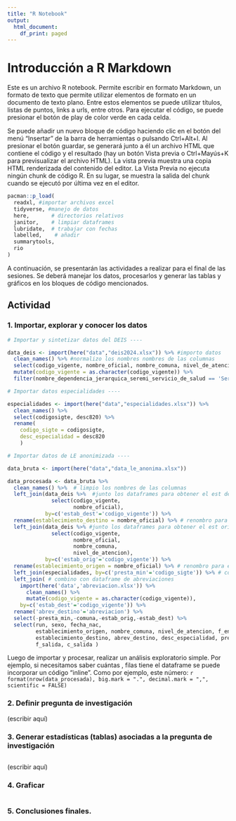 ```yaml
---
title: "R Notebook"
output:
  html_document:
    df_print: paged
---
```


# Introducción a R Markdown

Este es un archivo R notebook. Permite escribir en formato Markdown, un formato de texto que permite utilizar elementos de formato en un documento de texto plano. Entre estos elementos se puede utilizar títulos, listas de puntos, links a urls, entre otros. Para ejecutar el código, se puede presionar el botón de play de color verde en cada celda.

Se puede añadir un nuevo bloque de código haciendo clic en el botón del menú "Insertar" de la barra de herramientas o pulsando Ctrl+Alt+I. Al presionar el botón guardar, se generará junto a él un archivo HTML que contiene el código y el resultado (hay un botón Vista previa o Ctrl+Mayús+K para previsualizar el archivo HTML). La vista previa muestra una copia HTML renderizada del contenido del editor. La Vista Previa no ejecuta ningún chunk de código R. En su lugar, se muestra la salida del chunk cuando se ejecutó por última vez en el editor.

```r

pacman::p_load(
  readxl, #importar archivos excel
  tidyverse, #manejo de datos
  here,       # directorios relativos
  janitor,    # limpiar dataframes
  lubridate,  # trabajar con fechas
  labelled,    # añadir 
  summarytools,
  rio
)
```

A continuación, se presentarán las actividades a realizar para el final de las sesiones. Se deberá manejar los datos, procesarlos y generar las tablas y gráficos en los bloques de código mencionados.

## Actividad

### 1. Importar, explorar y conocer los datos

```r
# Importar y sintetizar datos del DEIS ----

data_deis <- import(here("data","deis2024.xlsx")) %>% #importo datos
  clean_names() %>% #normalizo los nombres nombres de las columnas
  select(codigo_vigente, nombre_oficial, nombre_comuna, nivel_de_atencion, nombre_dependencia_jerarquica_seremi_servicio_de_salud)  %>% 
  mutate(codigo_vigente = as.character(codigo_vigente)) %>%
  filter(nombre_dependencia_jerarquica_seremi_servicio_de_salud == 'Servicio de Salud Metropolitano Sur')

# Importar datos especialidades ----

especialidades <- import(here("data","especialidades.xlsx")) %>%
  clean_names() %>%
  select(codigosigte, desc820) %>%
  rename(
    codigo_sigte = codigosigte,
    desc_especialidad = desc820
    )

# Importar datos de LE anonimizada ----

data_bruta <- import(here("data","data_le_anonima.xlsx"))

data_procesada <- data_bruta %>%
  clean_names() %>%  # limpio los nombres de las columnas
  left_join(data_deis %>%  #junto los dataframes para obtener el est dest
              select(codigo_vigente,
                     nombre_oficial), 
            by=c('estab_dest'='codigo_vigente')) %>%
  rename(establecimiento_destino = nombre_oficial) %>% # renombro para evitar duplicidad de nombres
  left_join(data_deis %>% #junto los dataframes para obtener el est orig, comuna, nivel de atención
              select(codigo_vigente,
                     nombre_oficial, 
                     nombre_comuna, 
                     nivel_de_atencion), 
            by=c('estab_orig'='codigo_vigente')) %>%
  rename(establecimiento_origen = nombre_oficial) %>% # renombro para evitar duplicidad de nombres
  left_join(especialidades, by=c('presta_min'='codigo_sigte')) %>% # combino con especialidades
  left_join( # combino con dataframe de abreviaciones
    import(here('data','abreviacion.xlsx')) %>% 
      clean_names() %>% 
      mutate(codigo_vigente = as.character(codigo_vigente)), 
    by=c('estab_dest'='codigo_vigente')) %>%
  rename('abrev_destino'='abreviacion') %>% 
  select(-presta_min,-comuna,-estab_orig,-estab_dest) %>%
  select(run, sexo, fecha_nac, 
         establecimiento_origen, nombre_comuna, nivel_de_atencion, f_entrada, sospecha_diag, 
         establecimiento_destino, abrev_destino, desc_especialidad, presta_est, 
         f_salida, c_salida ) 
```

Luego de importar y procesar, realizar un análisis exploratorio simple. Por ejemplo, si necesitamos saber cuántas , filas tiene el dataframe se puede incorporar un código "inline". Como por ejemplo, este número: `r format(nrow(data_procesada), big.mark = ".", decimal.mark = ",", scientific = FALSE)`

### 2. Definir pregunta de investigación

(escribir aquí)

### 3. Generar estadísticas (tablas) asociadas a la pregunta de investigación

```r

```

(escribir aquí)

### 4. Graficar

```r

```

### 5. Conclusiones finales.
